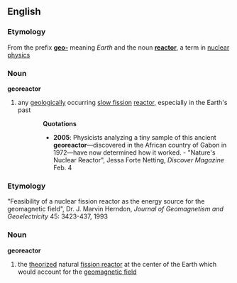 ==English==
{{wikipedia}}
===Etymology===
From the prefix '''[[geo-]]''' meaning ''Earth'' and the noun '''[[reactor]]''', a term in [[nuclear physics]]

===Noun===
'''georeactor'''
# any [[geological]]ly occurring [[slow fission]] [[reactor]], especially in the Earth's past
::'''Quotations'''
::*  '''2005''': Physicists analyzing a tiny sample of this ancient '''georeactor'''—discovered in the African country of Gabon in 1972—have now determined how it worked. - "Nature's Nuclear Reactor", Jessa Forte Netting, ''Discover Magazine'' Feb. 4

===Etymology===
"Feasibility of a nuclear fission reactor as the energy source for the geomagnetic field", Dr. J. Marvin  Herndon, ''Journal of Geomagnetism and Geoelectricity'' 45: 3423-437, 1993

===Noun===
'''georeactor'''
# the [[theorized]] natural [[fission reactor]] at the center of the Earth which would account for the [[geomagnetic field]]